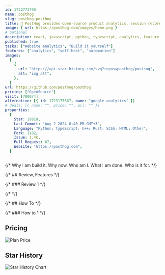 ```yaml
---
id: 1722773790
name: posthog
slug: posthog-posthog
title: 🦔 PostHog provides open-source product analytics, session recording, feature flagging and A/B testing that you can self-host.
image: { url: https://posthog.com/images/home.png }
# optional
description: react, javascript, python, typescript, analytics, feature-flags, ab-testing, experiments, session-replay,  ,
published: true
tasks: ["Website analytics", "Build it yourself"]
features: ["analytics", "self-host", "automation"]
images:
  [
    {
      url: "https://api.star-history.com/svg?repos=posthog/posthog",
      alt: "img alt",
    },
  ]
url: https://github.com/posthog/posthog
pricing: ["OpenSource"]
visit: [700074]
alternative: [{ id: 1723175667, name: "google-analytics" }]
# deals: [{ name: "", price: "", url: "" }]
properties:
  {
    Star: 19918,
    Last Commit: "Aug 2 2024 8:40 PM GMT+3",
    Language: "Python; TypeScript; C++; Rust; SCSS; HTML; Other",
    Fork: 1182,
    Issue: 1.4k,
    Pull Request: 67,
    Website: "https://posthog.com",
  }
---
```


{/* Why I am build it. Why now. Who am I. What I am done. Who is it for. */}

{/* ## Review, Features */}

{/* ### Review 1 */}

{/* <DetailYoutube videoId="" startTime={0} /> */}

{/* ## How To */}

{/* ### How to 1 */}

## Pricing

<Img
  src="https://p140.p3.n0.cdn.zight.com/items/eDuZQ8bQ/9621c9e2-6dcf-432a-8bff-1176e710faa7.jpg"
  alt="Plan Price"
/>

## Star History

![Star History Chart](https://api.star-history.com/svg?repos=posthog/posthog)
